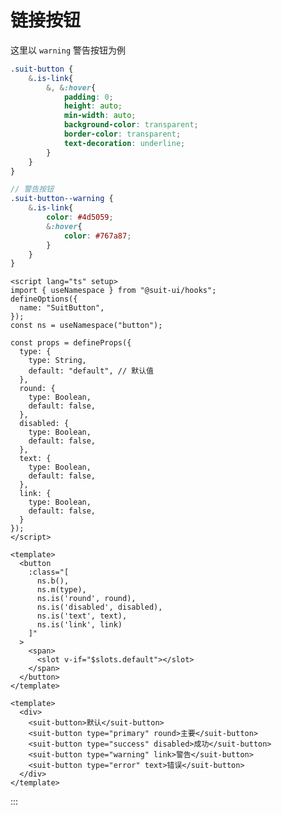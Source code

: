 # 链接按钮

这里以 `warning` 警告按钮为例



```scss {2-11,16-21} [theme/src/button.scss]
.suit-button {
    &.is-link{
        &, &:hover{
            padding: 0;
            height: auto;
            min-width: auto;
            background-color: transparent;
            border-color: transparent;
            text-decoration: underline;
        }
    }
}

// 警告按钮
.suit-button--warning {
    &.is-link{
        color: #4d5059;
        &:hover{
            color: #767a87;
        }
    }
}
```

```vue {25-28,40} [components/button/src/index.vue]
<script lang="ts" setup>
import { useNamespace } from "@suit-ui/hooks";
defineOptions({
  name: "SuitButton",
});
const ns = useNamespace("button");

const props = defineProps({
  type: {
    type: String,
    default: "default", // 默认值
  },
  round: {
    type: Boolean,
    default: false,
  },
  disabled: {
    type: Boolean,
    default: false,
  },
  text: {
    type: Boolean,
    default: false,
  },
  link: {
    type: Boolean,
    default: false,
  }
});
</script>

<template>
  <button
    :class="[
      ns.b(),
      ns.m(type),
      ns.is('round', round),
      ns.is('disabled', disabled),
      ns.is('text', text),
      ns.is('link', link)
    ]"
  >
    <span>
      <slot v-if="$slots.default"></slot>
    </span>
  </button>
</template>
```

```vue {6} [play/src/App.vue]
<template>
  <div>
    <suit-button>默认</suit-button>
    <suit-button type="primary" round>主要</suit-button>
    <suit-button type="success" disabled>成功</suit-button>
    <suit-button type="warning" link>警告</suit-button>
    <suit-button type="error" text>错误</suit-button>
  </div>
</template>
```

:::
